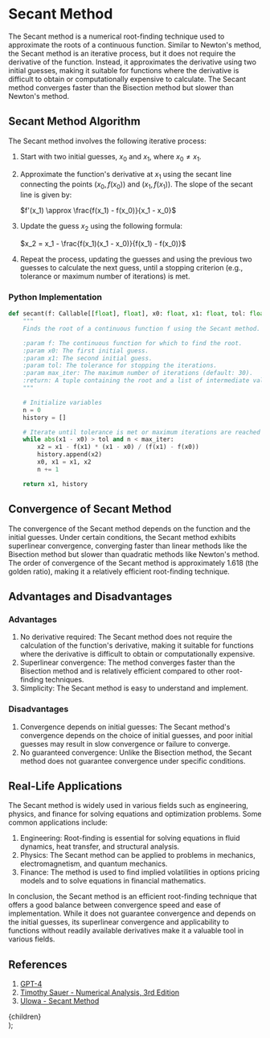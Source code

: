 
# Secant Method

The Secant method is a numerical root-finding technique used to approximate the roots of a continuous function. Similar to Newton's method, the Secant method is an iterative process, but it does not require the derivative of the function. Instead, it approximates the derivative using two initial guesses, making it suitable for functions where the derivative is difficult to obtain or computationally expensive to calculate. The Secant method converges faster than the Bisection method but slower than Newton's method.

## Secant Method Algorithm

The Secant method involves the following iterative process:

1. Start with two initial guesses, $x_0$ and $x_1$, where $x_0 \ne x_1$.
2. Approximate the function's derivative at $x_1$ using the secant line connecting the points $(x_0, f(x_0))$ and $(x_1, f(x_1))$. The slope of the secant line is given by:

   $f'(x_1) \approx \frac{f(x_1) - f(x_0)}{x_1 - x_0}$

3. Update the guess $x_2$ using the following formula:

   $x_2 = x_1 - \frac{f(x_1)(x_1 - x_0)}{f(x_1) - f(x_0)}$

4. Repeat the process, updating the guesses and using the previous two guesses to calculate the next guess, until a stopping criterion (e.g., tolerance or maximum number of iterations) is met.

### Python Implementation

```py
def secant(f: Callable[[float], float], x0: float, x1: float, tol: float, max_iter: int = 30) -> Tuple[float, List[float]]:
    """
    Finds the root of a continuous function f using the Secant method.

    :param f: The continuous function for which to find the root.
    :param x0: The first initial guess.
    :param x1: The second initial guess.
    :param tol: The tolerance for stopping the iterations.
    :param max_iter: The maximum number of iterations (default: 30).
    :return: A tuple containing the root and a list of intermediate values.
    """

    # Initialize variables
    n = 0
    history = []

    # Iterate until tolerance is met or maximum iterations are reached
    while abs(x1 - x0) > tol and n < max_iter:
        x2 = x1 - f(x1) * (x1 - x0) / (f(x1) - f(x0))
        history.append(x2)
        x0, x1 = x1, x2
        n += 1

    return x1, history
```

## Convergence of Secant Method

The convergence of the Secant method depends on the function and the initial guesses. Under certain conditions, the Secant method exhibits superlinear convergence, converging faster than linear methods like the Bisection method but slower than quadratic methods like Newton's method. The order of convergence of the Secant method is approximately 1.618 (the golden ratio), making it a relatively efficient root-finding technique.

## Advantages and Disadvantages

### Advantages

1. No derivative required: The Secant method does not require the calculation of the function's derivative, making it suitable for functions where the derivative is difficult to obtain or computationally expensive.
2. Superlinear convergence: The method converges faster than the Bisection method and is relatively efficient compared to other root-finding techniques.
3. Simplicity: The Secant method is easy to understand and implement.

### Disadvantages

1. Convergence depends on initial guesses: The Secant method's convergence depends on the choice of initial guesses, and poor initial guesses may result in slow convergence or failure to converge.
2. No guaranteed convergence: Unlike the Bisection method, the Secant method does not guarantee convergence under specific conditions.

## Real-Life Applications

The Secant method is widely used in various fields such as engineering, physics, and finance for solving equations and optimization problems. Some common applications include:

1. Engineering: Root-finding is essential for solving equations in fluid dynamics, heat transfer, and structural analysis.
2. Physics: The Secant method can be applied to problems in mechanics, electromagnetism, and quantum mechanics.
3. Finance: The method is used to find implied volatilities in options pricing models and to solve equations in financial mathematics.

In conclusion, the Secant method is an efficient root-finding technique that offers a good balance between convergence speed and ease of implementation. While it does not guarantee convergence and depends on the initial guesses, its superlinear convergence and applicability to functions without readily available derivatives make it a valuable tool in various fields.

## References

1. [GPT-4](https://openai.com/blog/chatgpt)
2. [Timothy Sauer - Numerical Analysis, 3rd Edition](https://www.pearson.com/en-us/subject-catalog/p/numerical-analysis/P200000006340?view=educator)
3. [UIowa - Secant Method](https://homepage.math.uiowa.edu/~whan/3800.d/S3-3.pdf)

  <Layout>
    <Seo templateTitle='Secant' />
    <main>
      <section className=''>
        <div className='layout'>
          <Breadcrumbs />
          <div className='w-c min-h-c prose lg:prose-lg'>{children}</div>
        </div>
      </section>
    </main>
  </Layout>
);
